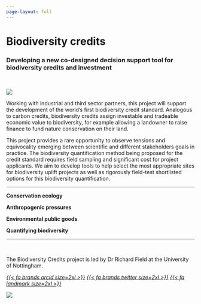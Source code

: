 ```yaml
---
page-layout: full
---
```


# Biodiversity credits
### Developing a new co-designed decision support tool for biodiversity credits and investment

</br>

::: {.grid}

::: {.g-col-12 .g-col-md-5}

![](images/biocred_crop.png)

:::

::: {.g-col-12 .g-col-md-7}

Working with industrial and third sector partners, this project will support the development of the world's first biodiversity credit standard. Analogous to carbon credits, biodiversity credits assign investable and tradeable economic value to biodiversity, for example allowing a landowner to raise finance to fund nature conservation on their land. 

This project provides a rare opportunity to observe tensions and equivocality emerging between scientific and different stakeholders goals in practice. The biodiversity quantification method being proposed for the credit standard requires field sampling and significant cost for project applicants. We aim to develop tools to help select the most appropriate sites for biodiversity uplift projects as well as rigorously field-test shortlisted options for this biodiversity quantification.

:::

:::

<hr />

::: {.grid}

::: {.g-col-6 .g-col-md-3 .text-center}

**Conservation ecology**

:::

::: {.g-col-6 .g-col-md-3 .text-center}

**Anthropogenic pressures**

:::

::: {.g-col-6 .g-col-md-3 .text-center}

**Environmental public goods**

:::

::: {.g-col-6 .g-col-md-3 .text-center}

**Quantifying biodiversity**

:::

:::

<hr />

::: {.grid}

::: {.g-col-12 .g-col-md-9}

<br />

The Biodiversity Credits project is led by Dr Richard Field at the University of Nottingham.

<div class="text-center">
<a href="https://orcid.org/0000-0003-2613-2688"><i>{{< fa brands orcid size=2xl >}}</i></a>
<a href="https://twitter.com/r_field1"><i>{{< fa brands twitter size=2xl >}}</i></a>
<a href="https://www.nottingham.ac.uk/geography/people/richard.field"><i>{{< fa landmark size=2xl >}}</i></a>
</div>

:::

::: {.g-col-12 .g-col-md-3}

```{=html}
<img src="/images/richardfield_sq.png" class="profile-shape-circle profile-image" >
```

:::

:::
